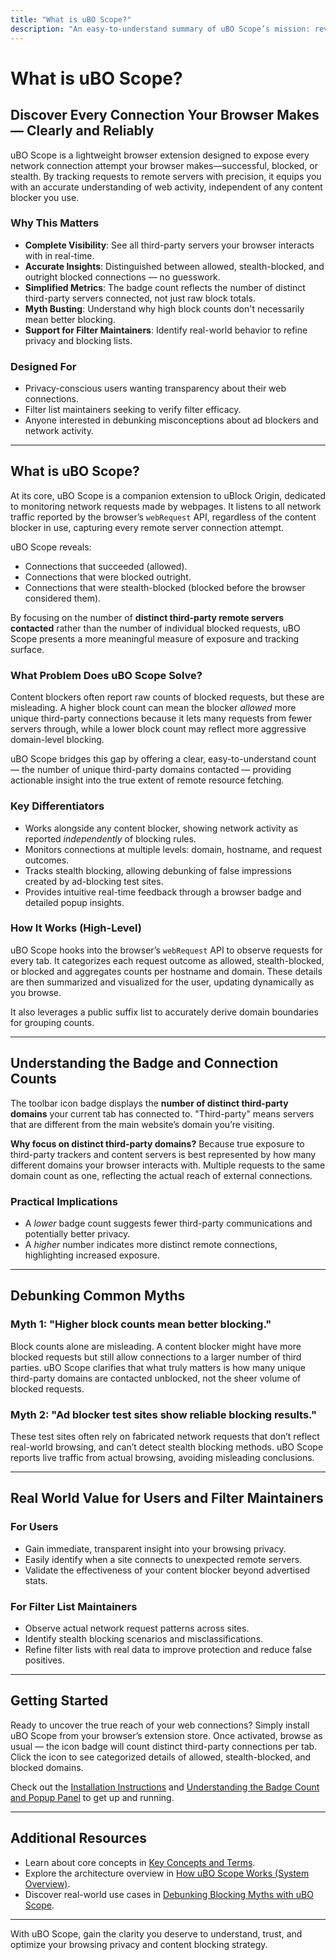 ```yaml
---
title: "What is uBO Scope?"
description: "An easy-to-understand summary of uBO Scope’s mission: revealing all connection attempts—blocked, allowed, or stealth—to remote servers, regardless of which content blocker you’re using. Explains the badge count and why distinct third-party requests matter more than raw block counts, helping demystify common misconceptions about ad blocking and privacy. Establishes the business value for users and filter list maintainers."
---
```


# What is uBO Scope?

## Discover Every Connection Your Browser Makes — Clearly and Reliably

uBO Scope is a lightweight browser extension designed to expose every network connection attempt your browser makes—successful, blocked, or stealth. By tracking requests to remote servers with precision, it equips you with an accurate understanding of web activity, independent of any content blocker you use.

### Why This Matters

- **Complete Visibility**: See all third-party servers your browser interacts with in real-time.
- **Accurate Insights**: Distinguished between allowed, stealth-blocked, and outright blocked connections — no guesswork.
- **Simplified Metrics**: The badge count reflects the number of distinct third-party servers connected, not just raw block totals.
- **Myth Busting**: Understand why high block counts don't necessarily mean better blocking.
- **Support for Filter Maintainers**: Identify real-world behavior to refine privacy and blocking lists.

### Designed For

- Privacy-conscious users wanting transparency about their web connections.
- Filter list maintainers seeking to verify filter efficacy.
- Anyone interested in debunking misconceptions about ad blockers and network activity.

---

## What is uBO Scope?

At its core, uBO Scope is a companion extension to uBlock Origin, dedicated to monitoring network requests made by webpages. It listens to all network traffic reported by the browser’s `webRequest` API, regardless of the content blocker in use, capturing every remote server connection attempt.

uBO Scope reveals:

- Connections that succeeded (allowed).
- Connections that were blocked outright.
- Connections that were stealth-blocked (blocked before the browser considered them).

By focusing on the number of **distinct third-party remote servers contacted** rather than the number of individual blocked requests, uBO Scope presents a more meaningful measure of exposure and tracking surface.

### What Problem Does uBO Scope Solve?

Content blockers often report raw counts of blocked requests, but these are misleading. A higher block count can mean the blocker *allowed* more unique third-party connections because it lets many requests from fewer servers through, while a lower block count may reflect more aggressive domain-level blocking.

uBO Scope bridges this gap by offering a clear, easy-to-understand count — the number of unique third-party domains contacted — providing actionable insight into the true extent of remote resource fetching.

### Key Differentiators

- Works alongside any content blocker, showing network activity as reported *independently* of blocking rules.
- Monitors connections at multiple levels: domain, hostname, and request outcomes.
- Tracks stealth blocking, allowing debunking of false impressions created by ad-blocking test sites.
- Provides intuitive real-time feedback through a browser badge and detailed popup insights.

### How It Works (High-Level)

uBO Scope hooks into the browser’s `webRequest` API to observe requests for every tab. It categorizes each request outcome as allowed, stealth-blocked, or blocked and aggregates counts per hostname and domain. These details are then summarized and visualized for the user, updating dynamically as you browse.

It also leverages a public suffix list to accurately derive domain boundaries for grouping counts.

---

## Understanding the Badge and Connection Counts

The toolbar icon badge displays the **number of distinct third-party domains** your current tab has connected to. "Third-party" means servers that are different from the main website’s domain you’re visiting.

**Why focus on distinct third-party domains?** Because true exposure to third-party trackers and content servers is best represented by how many different domains your browser interacts with. Multiple requests to the same domain count as one, reflecting the actual reach of external connections.

### Practical Implications

- A *lower* badge count suggests fewer third-party communications and potentially better privacy.
- A *higher* number indicates more distinct remote connections, highlighting increased exposure.

---

## Debunking Common Myths

### Myth 1: "Higher block counts mean better blocking."

Block counts alone are misleading. A content blocker might have more blocked requests but still allow connections to a larger number of third parties. uBO Scope clarifies that what truly matters is how many unique third-party domains are contacted unblocked, not the sheer volume of blocked requests.

### Myth 2: "Ad blocker test sites show reliable blocking results."

These test sites often rely on fabricated network requests that don’t reflect real-world browsing, and can’t detect stealth blocking methods. uBO Scope reports live traffic from actual browsing, avoiding misleading conclusions.

---

## Real World Value for Users and Filter Maintainers

### For Users

- Gain immediate, transparent insight into your browsing privacy.
- Easily identify when a site connects to unexpected remote servers.
- Validate the effectiveness of your content blocker beyond advertised stats.

### For Filter List Maintainers

- Observe actual network request patterns across sites.
- Identify stealth blocking scenarios and misclassifications.
- Refine filter lists with real data to improve protection and reduce false positives.

---

## Getting Started

Ready to uncover the true reach of your web connections? Simply install uBO Scope from your browser’s extension store. Once activated, browse as usual — the icon badge will count distinct third-party connections per tab. Click the icon to see categorized details of allowed, stealth-blocked, and blocked domains.

Check out the [Installation Instructions](/getting-started/installation-and-setup/installation-instructions) and [Understanding the Badge Count and Popup Panel](/guides/getting-started-essentials/understanding-badge-and-popup) to get up and running.

---

## Additional Resources

- Learn about core concepts in [Key Concepts and Terms](/overview/core-concepts-architecture/key-concepts-terminology).
- Explore the architecture overview in [How uBO Scope Works (System Overview)](/overview/core-concepts-architecture/system-architecture-overview).
- Discover real-world use cases in [Debunking Blocking Myths with uBO Scope](/guides/use-cases-patterns/debunking-blocking-myths).

---

With uBO Scope, gain the clarity you deserve to understand, trust, and optimize your browsing privacy and content blocking strategy.